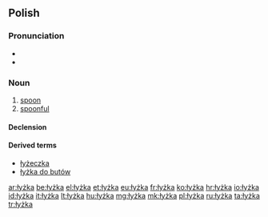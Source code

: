 ==Polish==

===Pronunciation===
* {{IPA|/ˈwɨʂka/|lang=pl}}
* {{audio|pl-łyżka.ogg|audio}}

===Noun===
{{head|pl|noun|g=f}}

# [[spoon]]
# [[spoonful]]

====Declension====
{{pl-decl-noun-ka|łyż}}

====Derived terms====
* [[łyżeczka]]
* [[łyżka do butów]]

[[ar:łyżka]]
[[be:łyżka]]
[[el:łyżka]]
[[et:łyżka]]
[[eu:łyżka]]
[[fr:łyżka]]
[[ko:łyżka]]
[[hr:łyżka]]
[[io:łyżka]]
[[id:łyżka]]
[[it:łyżka]]
[[lt:łyżka]]
[[hu:łyżka]]
[[mg:łyżka]]
[[mk:łyżka]]
[[pl:łyżka]]
[[ru:łyżka]]
[[ta:łyżka]]
[[tr:łyżka]]